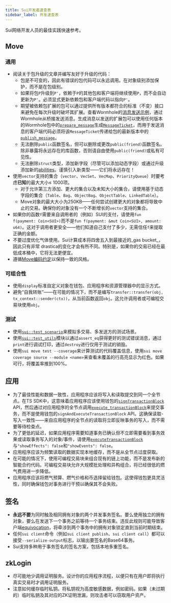 ```yaml
---
title: Sui开发者速查表
sidebar_label: 开发速查表
---
```


Sui网络开发人员的最佳实践快速参考。

## Move

### 通用

- 阅读关于包升级的文章并编写友好于升级的代码：
  - 包是不可变的，因此有错误的包代码可以永远调用。在对象级别添加保护，而不是在包级别。
  - 如果将包`P`升级到`P'`，依赖于`P`的其他包和客户端将继续使用`P`，而不会自动更新为`P'`。必须显式更新依赖包和客户端代码以指向`P'`。
  - 期望被依赖包扩展的包可以通过提供所有版本都符合的标准（不变）接口来避免在每次升级时破坏其扩展。查看Wormhole的[消息发送示例](https://github.com/wormhole-foundation/wormhole/blob/74dea3bf22f0e27628b432c3e9eac05c85786a99/sui/wormhole/sources/publish_message.move)，通过Wormhole从桥接发送消息。生成消息以发送的扩展包可以使用任何版本的Wormhole包中的[`prepare_message`](https://github.com/wormhole-foundation/wormhole/blob/74dea3bf22f0e27628b432c3e9eac05c85786a99/sui/wormhole/sources/publish_message.move#L68-L90)生成[`MessageTicket`](https://github.com/wormhole-foundation/wormhole/blob/74dea3bf22f0e27628b432c3e9eac05c85786a99/sui/wormhole/sources/publish_message.move#L52-L66)，而用于发送消息的客户端代码必须将该`MessageTicket`传递给包的最新版本中的[`publish_message`](https://github.com/wormhole-foundation/wormhole/blob/74dea3bf22f0e27628b432c3e9eac05c85786a99/sui/wormhole/sources/publish_message.move#L92-L152)。
  - 无法删除`public`函数签名，但可以删除或更改`public(friend)`函数签名。除非暴露将永远存在的库函数，否则请自由使用`public(friend)`或私有可见性。
  - 无法删除`struct`类型，添加新字段（尽管可以添加动态字段）或通过升级添加新的[abilities](https://move-language.github.io/move/abilities.html)。谨慎引入新类型——它们将永远存在！
- 使用`vector`支持的集合（`vector`、`VecSet`、`VecMap`、`PriorityQueue`）时要考虑**已知**的最大大小≤ 1000项。
  - 对于允许第三方添加、更大的集合以及未知大小的集合，请使用基于动态字段的集合（`Table`、`Bag`、`ObjectBag`、`ObjectTable`、`LinkedTable`）。
  - Move对象的最大大小为250KB——任何尝试创建更大的对象都将导致中止的交易。确保你的对象没有一个不断增长的`vector`支持的集合。
- 如果你的函数`f`需要来自调用者的（例如）SUI的支付，请使用`fun f(payment: Coin<SUI>)`而不是`fun f(payment: &mut Coin<SUI>, amount: u64)`。这对于调用者更安全——他们知道自己支付了多少，无需信任`f`来提取正确的金额。
- 不要过度优化气体使用。Sui计算成本将四舍五入到最接近的_gas bucket_，因此只有非常 drastica的变化才会有所不同。特别是，如果你的交易已经在最低成本桶中，它将无法更便宜。
- 遵循[Move编码约定](https://move-language.github.io/move/coding-conventions.html)以保持一致的风格。

### 可组合性

- 使用`display`标准自定义对象在钱包、应用程序和资源管理器中的显示方式。
- 避免“自我转账”——在可能的情况下，而不是编写`transfer::transfer(obj, tx_context::sender(ctx))`，从当前函数返回`obj`。这允许调用者或可编程交易块使用`obj`。

### 测试

- 使用[`sui::test_scenario`](https://github.com/MystenLabs/sui/blob/main/crates/sui-framework/packages/sui-framework/sources/test/test_scenario.move)来模拟多交易、多发送方的测试场景。
- 使用[`sui::test_utils`](https://github.com/MystenLabs/sui/blob/main/crates/sui-framework/packages/sui-framework/sources/test/test_utils.move#L5)模块以通过`assert_eq`获得更好的测试错误消息，通过`print`进行调试打印，通过`destroy`进行仅用于测试的销毁。
- 使用`sui move test --coverage`来计算测试的代码覆盖信息，使用`sui move coverage source --module <name>`来查看未覆盖的行高亮显示为红色。如果可行，将覆盖率推到100%。

## 应用

- 为了最佳性能和数据一致性，应用程序应该将写入和读取提交到同一个全节点。在TS SDK中，这意味着应用程序应该使用钱包的[`signTransactionBlock`](https://sdk.mystenlabs.com/dapp-kit) API，然后通过对应用程序的全节点调用[`execute_transactionBlock`](/sui-api-ref#sui_executetransactionblock)来提交事务，而不是使用钱包的`signAndExecuteTransactionBlock` API。这确保读取-写入一致性——来自应用程序的全节点的读取将立即反映事务的写入，而不需要等待检查点。
- 为了更低的延迟，如果应用程序需要知道事务已确认但不立即需要看到事务效果或读取事务写入的对象/事件，请使用[`executeTransactionBlock`](/sui-api-ref#sui_executetransactionblock)与`"showEffects": false`和`"showEvents": false`。
- 应用程序应该为频繁读取的数据实现本地缓存，而不是从全节点过度获取。
- 在可能的情况下，使用可编程交易块来组合现有的链上功能，而不是发布新的智能合约代码。可编程交易块允许大规模批处理和异构组合，将已经很低的燃气费用进一步降低。
- 应用程序应该将燃气预算、燃气价格和币选择留给钱包。这使得钱包更具灵活性，同时确保钱包对事务进行干预以确保其不会失败。

## 签名

- **永远不要**为同时触及相同拥有对象的两个并发事务签名。要么使用独立的拥有对象，要么在发送下一个事务之前等待一个事务结束。违反此规则可能导致客户端[equivocation](/references/sui-glossary.mdx#equivocation)，将牵涉到两个事务中的拥有对象锁定直到当前时期结束。
- 任何`sui client`命令（例如`sui client publish`、`sui client call`）都可以接受`--serialize-output`标志，以输出要签名的Base64事务。
- Sui支持多种用于事务签名的签名方案，包括本地多重签名。

## zkLogin

- 尽可能地少调用证明服务。设计你的应用程序流程，以便只有在用户即将执行真实交易时才调用证明服务。
- 注意如何缓存临时私钥。将私钥视为高度敏感数据，例如密码。如果（未过期的）临时私钥及其对应的ZK证明泄漏，则攻击者可以窃取用户资产。
